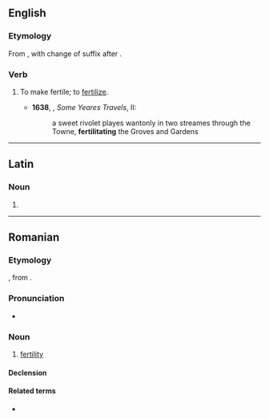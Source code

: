 ==English==

===Etymology===
From {{m|en|fertility}}, with change of suffix after {{m|en|debilitate}}.

===Verb===
{{en-verb}}

# {{lb|en|rare|obsolete}} To make fertile; to [[fertilize]].
#* '''1638''', {{w|Sir Thomas Herbert, 1st Baronet|Thomas Herbert}}, ''Some Yeares Travels'', II:
#*: a sweet rivolet playes wantonly in two streames through the Towne, '''fertilitating''' the Groves and Gardens

----

==Latin==

===Noun===
{{la-noun-form|fertilitāte}}

# {{inflection of|la|fertilitās||abl|s}}

----

==Romanian==

===Etymology===
{{bor+|ro|fr|fertilité}}, from {{der|ro|la|fertilitas}}.

===Pronunciation===
* {{IPA|ro|[fer.ti.liˈta.te]}}

===Noun===
{{ro-noun|f|-}}

# [[fertility]]

====Declension====
{{ro-noun-f-tate|fertili|n=sg}}

====Related terms====
* {{l|ro|fertil}}
